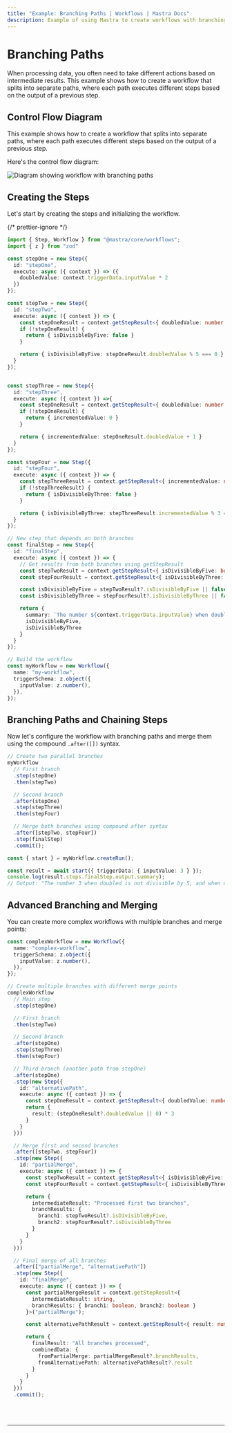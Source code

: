 ```yaml
---
title: "Example: Branching Paths | Workflows | Mastra Docs"
description: Example of using Mastra to create workflows with branching paths based on intermediate results.
---
```



# Branching Paths

When processing data, you often need to take different actions based on intermediate results. This example shows how to create a workflow that splits into separate paths, where each path executes different steps based on the output of a previous step.

## Control Flow Diagram

This example shows how to create a workflow that splits into separate paths, where each path executes different steps based on the output of a previous step.

Here's the control flow diagram:

<img
  src="/subscribed-chains.png"
  alt="Diagram showing workflow with branching paths"
/>

## Creating the Steps

Let's start by creating the steps and initializing the workflow.

{/* prettier-ignore */}
```ts showLineNumbers copy
import { Step, Workflow } from "@mastra/core/workflows";
import { z } from "zod"

const stepOne = new Step({
  id: "stepOne",
  execute: async ({ context }) => ({
    doubledValue: context.triggerData.inputValue * 2
  })
});

const stepTwo = new Step({
  id: "stepTwo",
  execute: async ({ context }) => {
    const stepOneResult = context.getStepResult<{ doubledValue: number }>("stepOne");
    if (!stepOneResult) {
      return { isDivisibleByFive: false }
    }

    return { isDivisibleByFive: stepOneResult.doubledValue % 5 === 0 }
  }
});


const stepThree = new Step({
  id: "stepThree",
  execute: async ({ context }) =>{
    const stepOneResult = context.getStepResult<{ doubledValue: number }>("stepOne");
    if (!stepOneResult) {
      return { incrementedValue: 0 }
    }

    return { incrementedValue: stepOneResult.doubledValue + 1 }
  }
});

const stepFour = new Step({
  id: "stepFour",
  execute: async ({ context }) => {
    const stepThreeResult = context.getStepResult<{ incrementedValue: number }>("stepThree");
    if (!stepThreeResult) {
      return { isDivisibleByThree: false }
    }

    return { isDivisibleByThree: stepThreeResult.incrementedValue % 3 === 0 }
  }
});

// New step that depends on both branches
const finalStep = new Step({
  id: "finalStep",
  execute: async ({ context }) => {
    // Get results from both branches using getStepResult
    const stepTwoResult = context.getStepResult<{ isDivisibleByFive: boolean }>("stepTwo");
    const stepFourResult = context.getStepResult<{ isDivisibleByThree: boolean }>("stepFour");

    const isDivisibleByFive = stepTwoResult?.isDivisibleByFive || false;
    const isDivisibleByThree = stepFourResult?.isDivisibleByThree || false;

    return {
      summary: `The number ${context.triggerData.inputValue} when doubled ${isDivisibleByFive ? 'is' : 'is not'} divisible by 5, and when doubled and incremented ${isDivisibleByThree ? 'is' : 'is not'} divisible by 3.`,
      isDivisibleByFive,
      isDivisibleByThree
    }
  }
});

// Build the workflow
const myWorkflow = new Workflow({
  name: "my-workflow",
  triggerSchema: z.object({
    inputValue: z.number(),
  }),
});
```

## Branching Paths and Chaining Steps

Now let's configure the workflow with branching paths and merge them using the compound `.after([])` syntax.

```ts showLineNumbers copy
// Create two parallel branches
myWorkflow
  // First branch
  .step(stepOne)
  .then(stepTwo)

  // Second branch
  .after(stepOne)
  .step(stepThree)
  .then(stepFour)

  // Merge both branches using compound after syntax
  .after([stepTwo, stepFour])
  .step(finalStep)
  .commit();

const { start } = myWorkflow.createRun();

const result = await start({ triggerData: { inputValue: 3 } });
console.log(result.steps.finalStep.output.summary);
// Output: "The number 3 when doubled is not divisible by 5, and when doubled and incremented is divisible by 3."
```

## Advanced Branching and Merging

You can create more complex workflows with multiple branches and merge points:

```ts showLineNumbers copy
const complexWorkflow = new Workflow({
  name: "complex-workflow",
  triggerSchema: z.object({
    inputValue: z.number(),
  }),
});

// Create multiple branches with different merge points
complexWorkflow
  // Main step
  .step(stepOne)

  // First branch
  .then(stepTwo)

  // Second branch
  .after(stepOne)
  .step(stepThree)
  .then(stepFour)

  // Third branch (another path from stepOne)
  .after(stepOne)
  .step(new Step({
    id: "alternativePath",
    execute: async ({ context }) => {
      const stepOneResult = context.getStepResult<{ doubledValue: number }>("stepOne");
      return {
        result: (stepOneResult?.doubledValue || 0) * 3
      }
    }
  }))

  // Merge first and second branches
  .after([stepTwo, stepFour])
  .step(new Step({
    id: "partialMerge",
    execute: async ({ context }) => {
      const stepTwoResult = context.getStepResult<{ isDivisibleByFive: boolean }>("stepTwo");
      const stepFourResult = context.getStepResult<{ isDivisibleByThree: boolean }>("stepFour");

      return {
        intermediateResult: "Processed first two branches",
        branchResults: {
          branch1: stepTwoResult?.isDivisibleByFive,
          branch2: stepFourResult?.isDivisibleByThree
        }
      }
    }
  }))

  // Final merge of all branches
  .after(["partialMerge", "alternativePath"])
  .step(new Step({
    id: "finalMerge",
    execute: async ({ context }) => {
      const partialMergeResult = context.getStepResult<{
        intermediateResult: string,
        branchResults: { branch1: boolean, branch2: boolean }
      }>("partialMerge");

      const alternativePathResult = context.getStepResult<{ result: number }>("alternativePath");

      return {
        finalResult: "All branches processed",
        combinedData: {
          fromPartialMerge: partialMergeResult?.branchResults,
          fromAlternativePath: alternativePathResult?.result
        }
      }
    }
  }))
  .commit();
```

<br />
<br />
<hr className="dark:border-[#404040] border-gray-300" />
<br />
<br />
<GithubLink
  link={
    "https://github.com/mastra-ai/mastra/blob/main/examples/basics/workflows/workflow-with-branching-paths"
  }
/>
